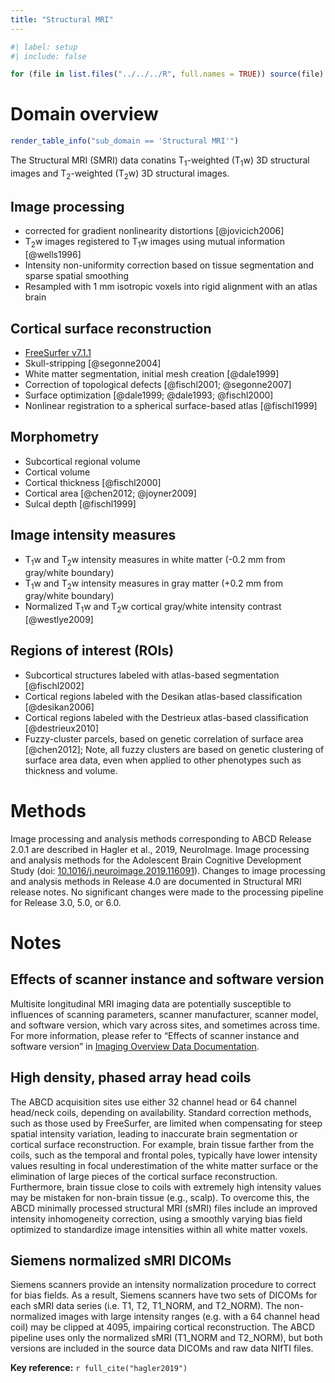 ```yaml
---
title: "Structural MRI"
---
```


```r
#| label: setup
#| include: false 

for (file in list.files("../../../R", full.names = TRUE)) source(file)
```

# Domain overview
```r
render_table_info("sub_domain == 'Structural MRI'")
```

The Structural MRI (SMRI) data conatins T~1~-weighted (T~1~w) 3D structural images and T~2~-weighted (T~2~w) 3D structural images.

## Image processing
- corrected for gradient nonlinearity distortions [@jovicich2006]
- T~2~w images registered to T~1~w images using mutual information [@wells1996]
- Intensity non-uniformity correction based on tissue segmentation and sparse spatial smoothing
- Resampled with 1 mm isotropic voxels into rigid alignment with an atlas brain

## Cortical surface reconstruction
- [FreeSurfer v7.1.1](https://surfer.nmr.mgh.harvard.edu)
- Skull-stripping [@segonne2004]
- White matter segmentation, initial mesh creation [@dale1999]
- Correction of topological defects [@fischl2001; @segonne2007]
- Surface optimization [@dale1999; @dale1993; @fischl2000]
- Nonlinear registration to a spherical surface-based atlas [@fischl1999]
  
## Morphometry
- Subcortical regional volume
- Cortical volume
- Cortical thickness [@fischl2000]
- Cortical area [@chen2012; @joyner2009]
- Sulcal depth [@fischl1999]

## Image intensity measures
- T~1~w and T~2~w intensity measures in white matter (-0.2 mm from gray/white boundary)
- T~1~w and T~2~w intensity measures in gray matter (+0.2 mm from gray/white boundary)
- Normalized T~1~w and T~2~w cortical gray/white intensity contrast [@westlye2009]

## Regions of interest (ROIs)
- Subcortical structures labeled with atlas-based segmentation [@fischl2002]
- Cortical regions labeled with the Desikan atlas-based classification [@desikan2006]
- Cortical regions labeled with the Destrieux atlas-based classification [@destrieux2010]
- Fuzzy-cluster parcels, based on genetic correlation of surface area [@chen2012]; Note, all fuzzy clusters are based on genetic clustering of surface area data, even when applied to other phenotypes such as thickness and volume.


# Methods

Image processing and analysis methods corresponding to ABCD Release 2.0.1 are described in Hagler et al., 2019, NeuroImage. Image processing and analysis methods for the Adolescent Brain Cognitive Development Study (doi: [10.1016/j.neuroimage.2019.116091](https://doi.org/10.1016/j.neuroimage.2019.116091)). Changes to image processing and analysis methods in Release 4.0 are documented in Structural MRI release notes. No significant changes were made to the processing pipeline for Release 3.0, 5.0, or 6.0.

# Notes

## Effects of scanner instance and software version

Multisite longitudinal MRI imaging data are potentially susceptible to influences of scanning parameters, scanner manufacturer, scanner model, and software version, which vary across sites, and sometimes across time. For more information, please refer to “Effects of scanner instance and software version” in [Imaging Overview Data Documentation](index.qmd).

## High density, phased array head coils

The ABCD acquisition sites use either 32 channel head or 64 channel head/neck coils, depending on availability. Standard correction methods, such as those used by FreeSurfer, are limited when compensating for steep spatial intensity variation, leading to inaccurate brain segmentation or cortical surface reconstruction. For example, brain tissue farther from the coils, such as the temporal and frontal poles, typically have lower intensity values resulting in focal underestimation of the white matter surface or the elimination of large pieces of the cortical surface reconstruction. Furthermore, brain tissue close to coils with extremely high intensity values may be mistaken for non-brain tissue (e.g., scalp). To overcome this, the ABCD minimally processed structural MRI (sMRI) files include an improved intensity inhomogeneity correction, using a smoothly varying bias field optimized to standardize image intensities within all white matter voxels.

## Siemens normalized sMRI DICOMs

Siemens scanners provide an intensity normalization procedure to correct for bias fields. As a result, Siemens scanners have two sets of DICOMs for each sMRI data series (i.e. T1, T2, T1_NORM, and T2_NORM). The non-normalized images with large intensity ranges (e.g. with a 64 channel head coil) may be clipped at 4095, impairing cortical reconstruction. The ABCD pipeline uses only the normalized sMRI (T1_NORM and T2_NORM), but both versions are included in the source data DICOMs and raw data NIfTI files.

**Key reference:** `r full_cite("hagler2019")`
